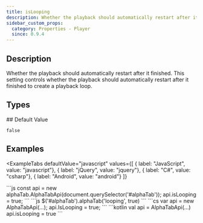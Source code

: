 ```yaml
---
title: isLooping
description: Whether the playback should automatically restart after it finished.
sidebar_custom_props:
  category: Properties - Player
  since: 0.9.4
---
```


<SinceBadge since="0.9.4" />


## Description
Whether the playback should automatically restart after it finished. This setting controls whether the playback should automatically restart after it finished to create a playback loop.

<PropertyDescription />

## Types

<TypeTable>
    <TypeRow type="js" name="boolean" />
    <TypeRow type="net" name="bool" />
    <TypeRow type="android" name="Boolean" />
</TypeTable>
## Default Value

`false`

## Examples


<ExampleTabs
    defaultValue="javascript"
    values={[
      { label: "JavaScript", value: "javascript"},
      { label: "jQuery", value: "jquery"},
      { label: "C#", value: "csharp"},
      { label: "Android", value: "android"}
    ]}
>
<ExampleTabItem value="javascript">
```js
const api = new alphaTab.AlphaTabApi(document.querySelector('#alphaTab'));
api.isLooping = true;
```
</ExampleTabItem>
<ExampleTabItem value="jquery">
```js
$('#alphaTab').alphaTab('looping', true)
```
</ExampleTabItem>
<ExampleTabItem value="csharp">
```cs
var api = new AlphaTabApi<MyControl>(...);
api.IsLooping = true;
```
</ExampleTabItem>
<ExampleTabItem value="android">
```kotlin
val api = AlphaTabApi<MyControl>(...)
api.isLooping = true
```
</ExampleTabItem>
</ExampleTabs>
